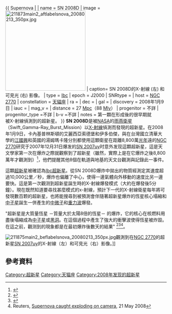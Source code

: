 {{ Supernova |
| name = SN 2008D
| image = [[File:211873main2_aftlabelsnova_20080213_350px.jpg|250px]]
| caption= SN 2008D的X-射線 (左) 和可見光 (右) 影像。
| type = [[Ib和Ic超新星|Ibc]]
| epoch = J2000
| SNRtype = 
| host = [[NGC_2770|NGC 2770]]
| constellation = [[天貓座|天貓座]]
| ra = {{RA|09|09|30.55}}
| dec = {{DEC|33|08|20.81}}
| gal = 
| discovery = 2008年1月9日
| iauc = 
| mag_v  =
| distance = 27 [[秒差距|Mpc]]（88 [[光年|Mly]]）
| progenitor = 不詳
| progenitor_type =不詳
| b-v =不詳
| notes = 第一顆在形成後的很早期就<BR>被X-射線偵測到的超新星。
}}
'''SN 2008D'''是被[[NASA|NASA]]的[[雨燕衛星|雨燕衛星]]（Swift_Gamma-Ray_Burst_Mission）以[[X-射線|X-射線]]偵測而發現的超新星。在2008年1月9日，卡內基普林斯頓的艾麗西亞索德堡和伊多伯傑，與在台灣國立清華大學的[[江國興|江國興]]和英國的湯姆瑪卡隆分別都使用這顆衛星在距離8,800萬[[光年|光年]]遠的[[NGC_2770|NGC 2770]]研究于2007年12月31日爆发的[[SN_2007uy|SN 2007uy]]时意外发现這顆超新星，這是天文學家第一次在爆炸之際就觀察到了超新星（雖然，實際上是在它爆炸之後8,800萬年才觀測到）<ref name="Soderberg2008">{{citation
 | last1 = Soderberg
 | first1 = Alicia
 | authorlink1 = Alicia Soderberg
 | last2 = Berger
 | first2 = Edo
 | last3 = Page
 | first3 = K. L.
 | last4 = Schady
 | first4 = P.
 | last5 = Parrent
 | first5 = J.
 | last6 = Pooley
 | first6 = D.
 | last7 = Wang
 | first7 = X.-Y.
 | last8 = Ofek
 | first8 = E. O.
 | last9 = Cucchiara
 | first9 = A.
 | last10 = Rau
 | first10 = A.
 | year = 2008
 | date = May 22, 2008
 | title = An extremely luminous X-ray outburst at the birth of a supernova
 | journal = Nature
 | volume = 453
 | issue = 7194
 | pages = 469–474
 | doi = 10.1038/nature06997
 | url = http://arxiv.org/abs/0802.1712
 | accessdate = 
 | quote = 
 | archive-date = 2016-08-18
 | archive-url = https://web.archive.org/web/20160818145700/http://arxiv.org/abs/0802.1712
 | dead-url = no
 }}</ref>，他們提醒其他8個在軌道與地基的天文台觀測與記錄此一事件。

這顆[[超新星|超新星]]被確認為[[Ib和Ic超新星|Ibc超新星]]。從SN 2008D爆炸中拋出的物質經測定其速度超過10,000公里／秒，爆炸也偏離了中心，使得一邊氣體向外移動的速度比另一邊要快。這是第一次觀测到超新星誕生時的X-射線爆發模式（大約在爆發後5分鐘）。現在既然知道要尋找甚麼模式的x-射線，預計下一代的X-射線衛星每年將可發現數百颗的超新星，也將能搜尋到被預測會伴隨著超新星爆炸的恆星核心塌縮和[[中子星|中子星]]誕生一併產生的[[中微子|中微子]]和[[重力波|重力波]]爆發。

"超新星是大質量恆星 －質量大於太陽8倍的恆星－ 的爆炸，它的核心在核燃料用盡後塌縮成為[[中子星|中子星]]或[[黑洞|黑洞]]。在這個過程中產生了強大的衝擊波使得恆星被炸毀。在這之前，觀测到的現象都是在最初爆炸後數天的結果" <ref>{{Cite web |url=http://esciencenews.com/articles/2008/05/21/supernova.birth.seen.first.time |title=Supernova birth seen for first time |accessdate=2008-05-26 |archive-date=2008-08-28 |archive-url=https://web.archive.org/web/20080828121609/http://esciencenews.com/articles/2008/05/21/supernova.birth.seen.first.time |dead-url=no }}</ref><ref>{{Cite web |url=http://www.badastronomy.com/bablog/2008/05/21/birth-cry-of-a-supernova/ |title=Birth cry of a supernova |access-date=2008-05-26 |archive-url=https://web.archive.org/web/20080525221434/http://www.badastronomy.com/bablog/2008/05/21/birth-cry-of-a-supernova/ |archive-date=2008-05-25 |dead-url=yes }}</ref><ref>Reuters, [https://web.archive.org/web/20080526122356/http://news.yahoo.com/s/nm/20080521/sc_nm/supernova_dc Supernova caught exploding on camera], 21 May 2008</ref>。

[[File:211875main2_beflabelsnova_20080213_350px.jpg|left]]觀測到在[[NGC_2770|NGC 2770]]的超新星[[SN_2007uy|SN 2007uy]]的X-射線（左）和可見光（右）影像。]]

{{Wikinews|First supernova seen during explosion breakout}}

== 參考資料 ==
{{Reflist}}

[[Category:超新星|Category:超新星]]
[[Category:天猫座|Category:天猫座]]
[[Category:2008年发现的超新星|Category:2008年发现的超新星]]